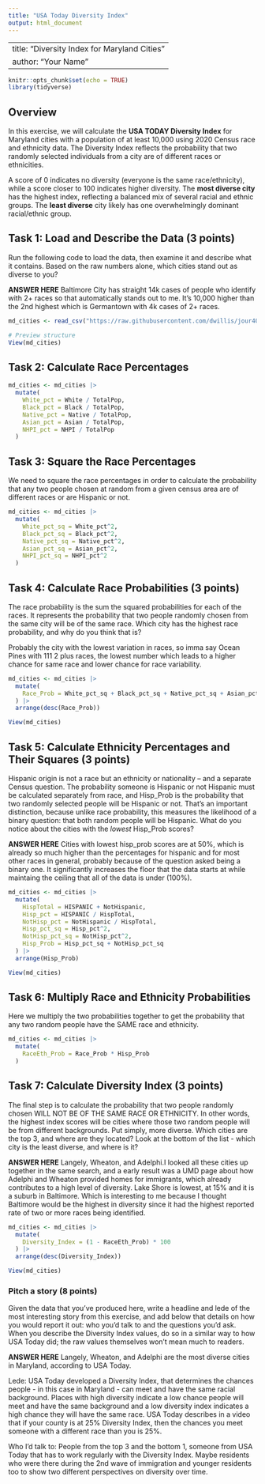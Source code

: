 ```yaml
---
title: "USA Today Diversity Index"
output: html_document
---
```


---
title: "Diversity Index for Maryland Cities"
author: "Your Name"
---

```r
knitr::opts_chunk$set(echo = TRUE)
library(tidyverse)
```

## Overview

In this exercise, we will calculate the **USA TODAY Diversity Index** for Maryland cities with a population of at least 10,000 using 2020 Census race and ethnicity data. The Diversity Index reflects the probability that two randomly selected individuals from a city are of different races or ethnicities.

A score of 0 indicates no diversity (everyone is the same race/ethnicity), while a score closer to 100 indicates higher diversity. The **most diverse city** has the highest index, reflecting a balanced mix of several racial and ethnic groups. The **least diverse** city likely has one overwhelmingly dominant racial/ethnic group.

## Task 1: Load and Describe the Data (3 points)

Run the following code to load the data, then examine it and describe what it contains. Based on the raw numbers alone, which cities stand out as diverse to you?

**ANSWER HERE**
Baltimore City has straight 14k cases of people who identify with  2+ races so that automatically stands out to me. It's 10,000 higher than the 2nd highest which is Germantown with 4k cases of 2+ races.

```r
md_cities <- read_csv("https://raw.githubusercontent.com/dwillis/jour405/refs/heads/main/data/usat_diversity_index.csv")

# Preview structure
View(md_cities)
```

## Task 2: Calculate Race Percentages

```r
md_cities <- md_cities |>
  mutate(
    White_pct = White / TotalPop,
    Black_pct = Black / TotalPop,
    Native_pct = Native / TotalPop,
    Asian_pct = Asian / TotalPop,
    NHPI_pct = NHPI / TotalPop
  )
```

## Task 3: Square the Race Percentages

We need to square the race percentages in order to calculate the probability that any two people chosen at random from a given census area are of different races or are Hispanic or not.

```r
md_cities <- md_cities |>
  mutate(
    White_pct_sq = White_pct^2,
    Black_pct_sq = Black_pct^2,
    Native_pct_sq = Native_pct^2,
    Asian_pct_sq = Asian_pct^2,
    NHPI_pct_sq = NHPI_pct^2
  )
```


## Task 4: Calculate Race Probabilities (3 points)

The race probability is the sum the squared probabilities for each of the races. It represents the probability that two people randomly chosen from the same city will be of the same race. Which city has the highest race probability, and why do you think that is?

Probably the city with the lowest variation in races, so imma say Ocean Pines with 111 2 plus races, the lowest number which leads to a higher chance for same race and lower chance for race variability.

```r
md_cities <- md_cities |>
  mutate(
    Race_Prob = White_pct_sq + Black_pct_sq + Native_pct_sq + Asian_pct_sq + NHPI_pct_sq
  ) |> 
  arrange(desc(Race_Prob))

View(md_cities)
```


## Task 5: Calculate Ethnicity Percentages and Their Squares (3 points)

Hispanic origin is not a race but an ethnicity or nationality – and a separate Census question. The probability someone is Hispanic or not Hispanic must be calculated separately from race, and Hisp_Prob is the probability that two randomly selected people will be Hispanic or not. That's an important distinction, because unlike race probability, this measures the likelihood of a binary question: that both random people will be Hispanic. What do you notice about the cities with the *lowest* Hisp_Prob scores?

**ANSWER HERE**
Cities with lowest hisp_prob scores are at 50%, which is already so much higher than the percentages for hispanic and for most other races in general, probably because of the question asked being a binary one. It significantly increases the floor that the data starts at while maintaing the ceiling that all of the data is under (100%).

```r
md_cities <- md_cities |>
  mutate(
    HispTotal = HISPANIC + NotHispanic,
    Hisp_pct = HISPANIC / HispTotal,
    NotHisp_pct = NotHispanic / HispTotal,
    Hisp_pct_sq = Hisp_pct^2,
    NotHisp_pct_sq = NotHisp_pct^2,
    Hisp_Prob = Hisp_pct_sq + NotHisp_pct_sq
  ) |> 
  arrange(Hisp_Prob)

View(md_cities)
```

## Task 6: Multiply Race and Ethnicity Probabilities

Here we multiply the two probabilities together to get the probability that any two random people have the SAME race and ethnicity.

```r
md_cities <- md_cities |>
  mutate(
    RaceEth_Prob = Race_Prob * Hisp_Prob
  )
```


## Task 7: Calculate Diversity Index (3 points)

The final step is to calculate the probability that two people randomly chosen WILL NOT BE OF THE SAME RACE OR ETHNICITY. In other words, the highest index scores will be cities where those two random people will be from different backgrounds. Put simply, more diverse. Which cities are the top 3, and where are they located? Look at the bottom of the list - which city is the least diverse, and where is it?

**ANSWER HERE**
Langely, Wheaton, and Adelphi.I looked all these cities up together in the same search, and a early result was a UMD page about how Adelphi and Wheaton provided homes for immigrants, which already contributes to a high level of diversity. Lake Shore is lowest, at 15% and it is a suburb in Baltimore. Which is interesting to me because I thought Baltimore would be the highest in diversity since it had the highest reported rate of two or more races being identified. 

```r
md_cities <- md_cities |>
  mutate(
    Diversity_Index = (1 - RaceEth_Prob) * 100
  ) |> 
  arrange(desc(Diversity_Index))

View(md_cities)
```

### Pitch a story (8 points)

Given the data that you've produced here, write a headline and lede of the most interesting story from this exercise, and add below that details on how you would report it out: who you'd talk to and the questions you'd ask. When you describe the Diversity Index values, do so in a similar way to how USA Today did; the raw values themselves won't mean much to readers.

**ANSWER HERE**
Langely, Wheaton, and Adelphi are the most diverse cities in Maryland, according to USA Today.

Lede: USA Today developed a Diversity Index, that determines the chances people - in this case in Maryland - can meet and have the same racial background. Places with high diversity indicate a low chance people will meet and have the same background and a low diversity index indicates a high chance they will have the same race. USA Today describes in a video that if your county is at 25% Diversity Index, then the chances you meet someone with a different race than you is 25%. 

Who I'd talk to: People from the top 3 and the bottom 1, someone from USA Today that has to work regularly with the Diversity Index. Maybe residents who were there during the 2nd wave of immigration and younger residents too to show two different perspectives on diversity over time.
